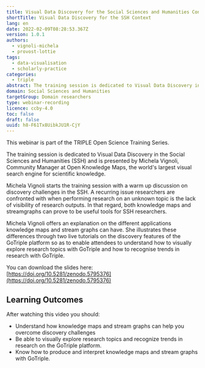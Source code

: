 ```yaml
---
title: Visual Data Discovery for the Social Sciences and Humanities Context
shortTitle: Visual Data Discovery for the SSH Context
lang: en
date: 2022-02-09T08:28:53.367Z
version: 1.0.1
authors:
  - vignoli-michela
  - provost-lottie
tags:
  - data-visualisation
  - scholarly-practice
categories:
  - triple
abstract: The training session is dedicated to Visual Data Discovery in the Social Sciences and Humanities and shows how the GoTriple platform will support exploring research topics with visual search. The added value of knowledge maps and streamgraphs for research discovery are also examined.
domain: Social Sciences and Humanities
targetGroup: Domain researchers
type: webinar-recording
licence: ccby-4.0
toc: false
draft: false
uuid: h8-F61Tx8UibkJU1R-CjY
---
```


This webinar is part of the TRIPLE Open Science Training Series.

The training session is dedicated to Visual Data Discovery in the Social Sciences and Humanities (SSH) and is presented by Michela Vignoli, Community Manager at Open Knowledge Maps, the world's largest visual search engine for scientific knowledge.

Michela Vignoli starts the training session with a warm up discussion on discovery challenges in the SSH. A recurring issue researchers are confronted with when performing research on an unknown topic is the lack of visibility of research outputs. In that regard, both knowledge maps and streamgraphs can prove to be useful tools for SSH researchers.

Michela Vignoli offers an explanation on the different applications knowledge maps and stream graphs can have. She illustrates these differences through two live tutorials on the discovery features of the GoTriple platform so as to enable attendees to understand how to visually explore research topics with GoTriple and how to recognise trends in research with GoTriple.

You can download the slides here: [https://doi.org/10.5281/zenodo.5795376](https://doi.org/10.5281/zenodo.5795376)

## Learning Outcomes

After watching this video you should:

- Understand how knowledge maps and stream graphs can help you overcome discovery challenges
- Be able to visually explore research topics and recognize trends in research on the GoTriple platform.
- Know how to produce and interpret knowledge maps and stream graphs with GoTriple.

<VideoCard
  provider="youtube"
  id="WZQG_Ob1P40"
  title="Visual Data Discovery for the SSH Context"
  subtitle="Click here to view"
  image="images/featured-image.png"
/>
